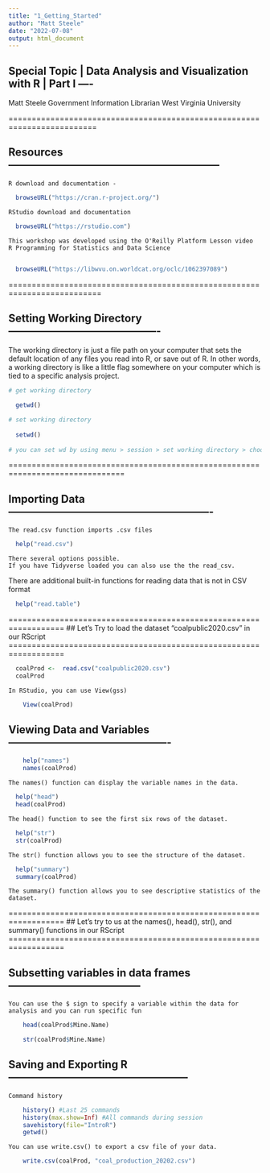 ---
title: "1_Getting_Started"
author: "Matt Steele"
date: "2022-07-08"
output: html_document
---

## Special Topic | Data Analysis and Visualization with R | Part I ----

  Matt Steele 
  Government Information Librarian
  West Virginia University 

=========================================================================

## Resources------------------------------------------------------------

    R download and documentation -

```{r}

  browseURL("https://cran.r-project.org/") 

```

    RStudio download and documentation
 
 
```{r}

  browseURL("https://rstudio.com") 

```

    
    This workshop was developed using the O'Reilly Platform Lesson video
    R Programming for Statistics and Data Science
      
 
```{r}

  browseURL("https://libwvu.on.worldcat.org/oclc/1062397089") 

```


==========================================================================

## Setting Working Directory -------------------------------------------

The working directory is just a file path on your computer that sets the default location of any files you read into R, or save out of R. In other words, a working directory is like a little flag somewhere on your computer which is tied to a specific analysis project.


```{r warning= FALSE, message= FALSE}

# get working directory

  getwd()

# set working directory
  
  setwd()
  
# you can set wd by using menu > session > set working directory > choose directory

```

===============================================================================

## Importing Data ----------------------------------------------------------
    
    The read.csv function imports .csv files
    
```{r}

  help("read.csv")

```
    
    There several options possible. 
    If you have Tidyverse loaded you can also use the the read_csv.

There are additional built-in functions for reading data that is not in CSV format
      
```{r}

  help("read.table")

```


==================================================================
  ## Let's Try to load the dataset "coalpublic2020.csv" in our RScript
==================================================================

```{r}
  
  coalProd <-  read.csv("coalpublic2020.csv")
  coalProd

```


    In RStudio, you can use View(gss)
    
```{r}

    View(coalProd)

```
    
    
    
## Viewing Data and Variables ----------------------------------------------
    
```{r}

    help("names")
    names(coalProd)

```
    
    The names() function can display the variable names in the data.


```{r}

  help("head")
  head(coalProd)

```
    
    The head() function to see the first six rows of the dataset.
  

```{r}

  help("str")
  str(coalProd)

```
    
    The str() function allows you to see the structure of the dataset.
  

```{r}

  help("summary")
  summary(coalProd)

```
    
    The summary() function allows you to see descriptive statistics of the dataset.



==================================================================
  ## Let's try to us at the names(), head(), str(), and summary() functions in our RScript
==================================================================  
    
## Subsetting variables in data frames --------------------------------------
    
    You can use the $ sign to specify a variable within the data for analysis and you can run specific fun
    
```{r}

    head(coalProd$Mine.Name)

```
  
    
```{r}

    str(coalProd$Mine.Name)

```

## Saving and Exporting R ---------------------------------------------------
    
    
    Command history
    
```{r}

    history() #Last 25 commands
    history(max.show=Inf) #All commands during session
    savehistory(file="IntroR")
    getwd()

```
    
    
    You can use write.csv() to export a csv file of your data.
    
    
```{r}

    write.csv(coalProd, "coal_production_20202.csv")

```
    
